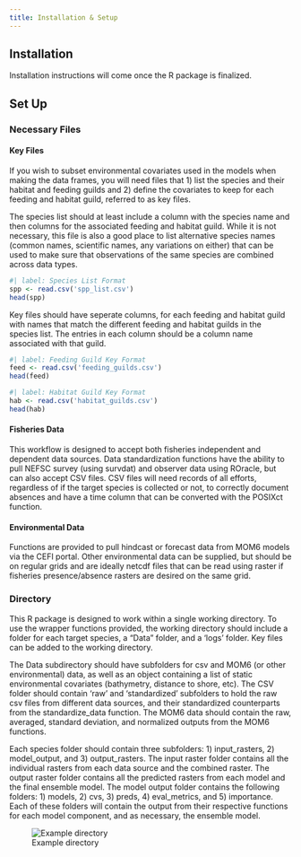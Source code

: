 ```yaml
---
title: Installation & Setup
---
```


## Installation 
Installation instructions will come once the R package is finalized. 

## Set Up
### Necessary Files
#### Key Files 
If you wish to subset environmental covariates used in the models when making the data frames, you will need files that 1) list the species and their habitat and feeding guilds and 2) define the covariates to keep for each feeding and habitat guild, referred to as key files. 

The species list should at least include a column with the species name and then columns for the associated feeding and habitat guild. While it is not necessary, this file is also a good place to list alternative species names (common names, scientific names, any variations on either) that can be used to make sure that observations of the same species are combined across data types. 

```r
#| label: Species List Format
spp <- read.csv('spp_list.csv')
head(spp)
```

Key files should have seperate columns, for each feeding and habitat guild with names that match the different feeding and habitat guilds in the species list. The entries in each column should be a column name associated with that guild.

```r
#| label: Feeding Guild Key Format
feed <- read.csv('feeding_guilds.csv')
head(feed)
```

```r
#| label: Habitat Guild Key Format
hab <- read.csv('habitat_guilds.csv')
head(hab)
```

#### Fisheries Data
This workflow is designed to accept both fisheries independent and dependent data sources. Data standardization functions have the ability to pull NEFSC survey (using survdat) and observer data using ROracle, but can also accept CSV files. CSV files will need records of all efforts, regardless of if the target species is collected or not, to correctly document absences and have a time column that can be converted with the POSIXct function. 

#### Environmental Data
Functions are provided to pull hindcast or forecast data from MOM6 models via the CEFI portal. Other environmental data can be supplied, but should be on regular grids and are ideally netcdf files that can be read using raster if fisheries presence/absence rasters are desired on the same grid. 

### Directory 
This R package is designed to work within a single working directory. To use the wrapper functions provided, the working directory should include a folder for each target species, a "Data" folder, and a 'logs' folder. Key files can be added to the working directory. 

The Data subdirectory should have subfolders for csv and MOM6 (or other environmental) data, as well as an object containing a list of static environmental covariates (bathymetry, distance to shore, etc). The CSV folder should contain 'raw' and 'standardized' subfolders to hold the raw csv files from different data sources, and their standardized counterparts from the standardize_data function. The MOM6 data should contain the raw, averaged, standard deviation, and normalized outputs from the MOM6 functions. 

Each species folder should contain three subfolders: 1) input_rasters, 2) model_output, and 3) output_rasters. The input raster folder contains all the individual rasters from each data source and the combined raster. The output raster folder contains all the predicted rasters from each model and the final ensemble model. The model output folder contains the following folders: 1) models, 2) cvs, 3) preds, 4) eval_metrics, and 5) importance. Each of these folders will contain the output from their respective functions for each model component, and as necessary, the ensemble model.

![Example directory](file directory.png)

